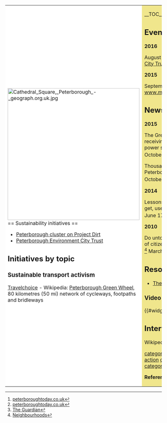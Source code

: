 {| cellpadding="8" cellspacing="0"
|- valign="top" 
| style="background:white" width="52%"|
[[File:Cathedral Square, Peterborough - geograph.org.uk.jpg|424px]]<br clear=left>
== Sustainability initiatives ==
*[http://www.projectdirt.com/cluster/peterborough/ Peterborough cluster on Project Dirt]
*[http://www.pect.net/ Peterborough Environment City Trust]

== Initiatives by topic ==

=== Sustainable transport activism ===

[http://www.peterborough.gov.uk/travelchoice.aspx Travelchoice] - Wikipedia: [[wikipedia:Green_Wheel#Peterborough_Green_Wheel|Peterborough Green Wheel]], 80 kilometres (50 mi) network of cycleways, footpaths and bridleways

| style="background:khaki" |

__TOC__

== Events ==

'''2016'''

August 13 [http://www.pect.org.uk/events/pect-green-festival-2016 Peterborough Environment City Trust Green Festival]

'''2015''' 

September 19 - 20 Harvest Festival [http://www.metalculture.com/projects/harvest-festival/ www.metalculture.com]

== News and comment ==

'''2015''' 

The Green Backyard celebrates after receiving £12,500 for new solar power system for Peterborough site, October 26 <ref>[http://www.peterboroughtoday.co.uk/news/latest-news/the-green-backyard-celebrates-after-receiving-12-500-for-new-solar-power-system-for-peterborough-site-1-7029156 peterboroughtoday.co.uk]</ref>

Thousands of pounds on offer in new Peterborough recycling scheme, October 22 <ref>[http://www.peterboroughtoday.co.uk/news/politics/politics-news/thousands-of-pounds-on-offer-in-new-peterborough-recycling-scheme-1-7026296 peterboroughtoday.co.uk]</ref>

'''2014'''

Lessons from Peterborough: how to get, use and present a city's data, June 17 <ref>[http://www.theguardian.com/local-government-network/2014/jun/17/lessons-from-peterborough-how-to-get-use-and-present-city-data The Guardian]</ref>

'''2010''' 

Do unto others: on the appropriation of citizen empowerment, Kevin Harris, <ref>[http://neighbourhoods.typepad.com/neighbourhoods/2010/03/do-unto-others-on-the-appropriation-of-citizen-empowerment.html Neighbourhoods]</ref> March 19

== Resources ==
*[http://www.thegreenbackyard.com/ The Green Backyard]

=== Video ===

{{#widget:YouTube|id=kNnBi7ZPDss}}

== Interwiki links ==
Wikipedia: [[wikipedia:Peterborough|Peterborough]]


{{scaendmenu}}
[[category:Sustainable community action]]
[[category:East of England]]
[[category:UK cities]]

'''References'''
{{Attrib sca ref|Peterborough}}
<references/>
|}